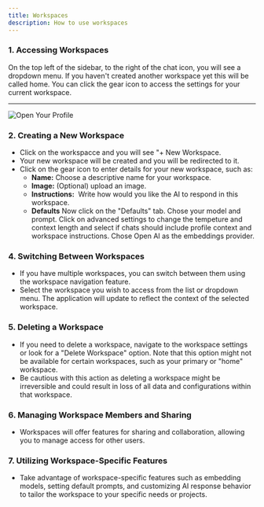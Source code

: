 ```yaml
---
title: Workspaces
description: How to use workspaces
---
```


### 1. Accessing Workspaces

On the top left of the sidebar, to the right of the chat icon, you will see a dropdown menu. If you haven't created another workspace yet this will be called home. You can click the gear icon to access the settings for your current workspace.

---

<Image src={workspaces} alt="Open Your Profile"/>


### 2. Creating a New Workspace

- Click on the workspacce and you will see "+ New Workspace.
- Your new workspace will be created and you will be redirected to it.
- Click on the gear icon to enter details for your new workspace, such as:
    - **Name:** Choose a descriptive name for your workspace.
    - **Image:** (Optional) upload an image.
    - **Instructions:**  Write how would you like the AI to respond in this workspace.
  - **Defaults** Now click on the "Defaults" tab. Chose your model and prompt. Click on advanced settings to change the tempeture and context length and select if chats should include profile context and workspace instructions. Chose Open AI as the embeddings provider. 


### 4. Switching Between Workspaces

- If you have multiple workspaces, you can switch between them using the workspace navigation feature.
- Select the workspace you wish to access from the list or dropdown menu. The application will update to reflect the context of the selected workspace.

### 5. Deleting a Workspace

- If you need to delete a workspace, navigate to the workspace settings or look for a "Delete Workspace" option. Note that this option might not be available for certain workspaces, such as your primary or "home" workspace.
- Be cautious with this action as deleting a workspace might be irreversible and could result in loss of all data and configurations within that workspace.

### 6. Managing Workspace Members and Sharing

- Workspaces will offer features for sharing and collaboration, allowing you to manage access for other users. 

### 7. Utilizing Workspace-Specific Features

- Take advantage of workspace-specific features such as embedding models, setting default prompts, and customizing AI response behavior to tailor the workspace to your specific needs or projects.